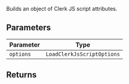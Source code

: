 Builds an object of Clerk JS script attributes.

## Parameters

| Parameter | Type |
| ------ | ------ |
| `options` | `LoadClerkJsScriptOptions` |

## Returns
